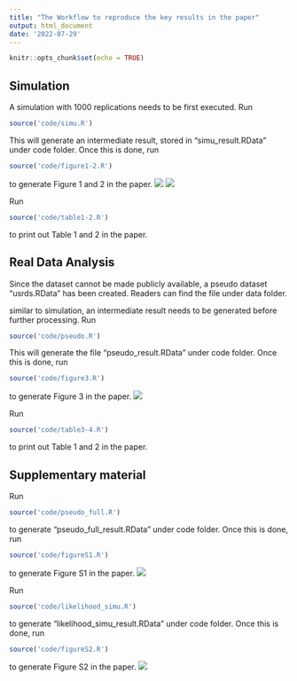 ```yaml
---
title: "The Workflow to reproduce the key results in the paper"
output: html_document
date: '2022-07-29'
---
```


```r
knitr::opts_chunk$set(echo = TRUE)
```

## Simulation

A simulation with 1000 replications needs to be first executed. Run

```r
source('code/simu.R')
```

This will generate an intermediate result, stored in "simu_result.RData" under code folder. Once this is done, run

```r
source('code/figure1-2.R')
```

to generate Figure 1 and 2 in the paper.
![](figure1.png)
![](figure2.png)

Run

```r
source('code/table1-2.R')
```

to print out Table 1 and 2 in the paper.

## Real Data Analysis

Since the dataset cannot be made publicly available, a pseudo dataset "usrds.RData" has been created. Readers can find the file under data folder.

similar to simulation, an intermediate result needs to be generated before further processing. Run

```r
source('code/pseudo.R')
```

This will generate the file "pseudo_result.RData" under code folder. Once this is done, run

```r
source('code/figure3.R')
```

to generate Figure 3 in the paper. 
![](figure3.png)

Run

```r
source('code/table3-4.R')
```

to print out Table 1 and 2 in the paper.

## Supplementary material

Run

```r
source('code/pseudo_full.R')
```

to generate "pseudo_full_result.RData" under code folder. Once this is done, run

```r
source('code/figureS1.R')
```

to generate Figure S1 in the paper.
![](figureS1.png)

Run

```r
source('code/likelihood_simu.R')
```

to generate "likelihood_simu_result.RData" under code folder. Once this is done, run

```r
source('code/figureS2.R')
```

to generate Figure S2 in the paper.
![](figureS2.png)
